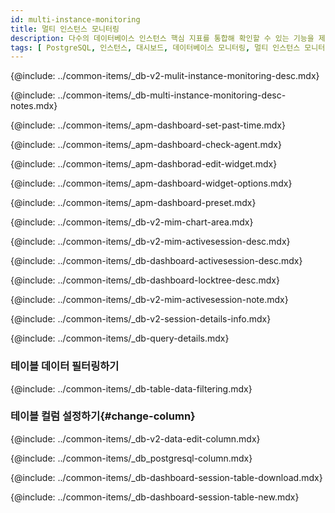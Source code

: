```yaml
---
id: multi-instance-monitoring
title: 멀티 인스턴스 모니터링
description: 다수의 데이터베이스 인스턴스 핵심 지표를 통합해 확인할 수 있는 기능을 제공합니다.
tags: [ PostgreSQL, 인스턴스, 대시보드, 데이터베이스 모니터링, 멀티 인스턴스 모니터링 ]
---
```


<!-- 개요-->
{@include: ../common-items/_db-v2-mulit-instance-monitoring-desc.mdx} 

<ProdImg img='db-multi-instance.png' desc='멀티 인스턴스 모니터링' />

{@include: ../common-items/_db-multi-instance-monitoring-desc-notes.mdx} 

<!-- 과거 데이터 조회하기-->
{@include: ../common-items/_apm-dashboard-set-past-time.mdx} 

<!-- 에이전트 확인하기-->
{@include: ../common-items/_apm-dashboard-check-agent.mdx}

<!-- 위젯 편집하기-->
{@include: ../common-items/_apm-dashborad-edit-widget.mdx} 

<!-- 위젯 옵션 이용하기-->
{@include: ../common-items/_apm-dashboard-widget-options.mdx}

<!-- 프리셋-->
{@include: ../common-items/_apm-dashboard-preset.mdx} 

<!-- 위젯 알아보기-->
{@include: ../common-items/_db-v2-mim-chart-area.mdx}

<!-- Session Table-->
{@include: ../common-items/_db-v2-mim-activesession-desc.mdx} 

{@include: ../common-items/_db-dashboard-activesession-desc.mdx} 

{@include: ../common-items/_db-dashboard-locktree-desc.mdx} 

{@include: ../common-items/_db-v2-mim-activesession-note.mdx}

<!--## 세션 상세 정보 확인하기-->
{@include: ../common-items/_db-v2-session-details-info.mdx} 

<!--쿼리 자세히 보기-->
{@include: ../common-items/_db-query-details.mdx} 

### 테이블 데이터 필터링하기

{@include: ../common-items/_db-table-data-filtering.mdx} 

### 테이블 컬럼 설정하기{#change-column}

{@include: ../common-items/_db-v2-data-edit-column.mdx}

<!-- 컬럼 정보 안내-->
{@include: ../common-items/_db_postgresql-column.mdx} 

<!-- 조회 목록 다운로드하기-->
{@include: ../common-items/_db-dashboard-session-table-download.mdx}

<!-- 새창으로 보기-->
{@include: ../common-items/_db-dashboard-session-table-new.mdx}